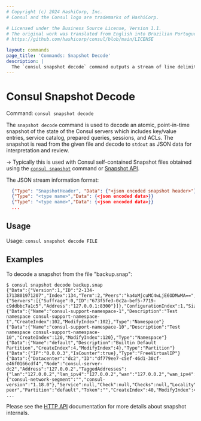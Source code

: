 ```yaml
---
# Copyright (c) 2024 HashiCorp, Inc.
# Consul and the Consul logo are trademarks of HashiCorp.

# Licensed under the Business Source License, Version 1.1.
# The original work was translated from English into Brazilian Portuguese.
# https://github.com/hashicorp/consul/blob/main/LICENSE

layout: commands
page_title: 'Commands: Snapshot Decode'
description: |
  The `consul snapshot decode` command outputs a stream of line delimited JSON objects for an atomic, point-in-time snapshot of the state of the Consul servers. Output includes key/value entries, registered services in the catalog, prepared queries, sessions, and ACLs.
---
```


# Consul Snapshot Decode

Command: `consul snapshot decode`

The `snapshot decode` command is used to decode an atomic, point-in-time
snapshot of the state of the Consul servers which includes key/value entries,
service catalog, prepared queries, sessions, and ACLs. The snapshot is read
from the given file and decode to `stdout` as JSON data for interpretation and
review.

-> Typically this is used with Consul self-contained Snapshot files obtained
using the [`consul snapshot`](/consul/commands/snapshot) command or [Snapshot
API](/consul/api-docs/snapshot#generate-snapshot).

The JSON stream information format:

```json
  {"Type": "SnapshotHeader", "Data": {"<json encoded snapshot header>"}}
  {"Type": "<type name>","Data": {<json encoded data>}}
  {"Type": "<type name>","Data": {<json encoded data>}}
  ...
```

## Usage

Usage: `consul snapshot decode FILE`

## Examples

To decode a snapshot from the file "backup.snap":

```shell-session
$ consul snapshot decode backup.snap
{"Data":{"Version":1,"ID":"2-134-1713801971207","Index":134,"Term":2,"Peers":"ka4xMjcuMC4wLjE6ODMwMA==","Configuration":{"Servers":[{"Suffrage":0,"ID":"673f5fe3-0c2a-bef5-7719-c9ddbbc7a1c5","Address":"127.0.0.1:8300"}]},"ConfigurationIndex":1,"Size":20448157},"Type":"SnapshotHeader"}
{"Data":{"Name":"consul-support-namespace-1","Description":"Test namespace consul-support-namespace-1","CreateIndex":102,"ModifyIndex":102},"Type":"Namespace"}
{"Data":{"Name":"consul-support-namespace-10","Description":"Test namespace consul-support-namespace-10","CreateIndex":120,"ModifyIndex":120},"Type":"Namespace"}
{"Data":{"Name":"default","Description":"Builtin Default Partition","CreateIndex":4,"ModifyIndex":4},"Type":"Partition"}
{"Data":{"IP":"0.0.0.3","IsCounter":true},"Type":"FreeVirtualIP"}
{"Data":{"Datacenter":"dc2","ID":"df779ee7-c5ef-46d1-30cf-e46f0166cdf4","Node":"consul-server-dc2","Address":"127.0.0.2","TaggedAddresses":{"lan":"127.0.0.2","lan_ipv4":"127.0.0.2","wan":"127.0.0.2","wan_ipv4":"127.0.0.2"},"NodeMeta":{"consul-network-segment":"","consul-version":"1.18.0"},"Service":null,"Check":null,"Checks":null,"Locality":null,"SkipNodeUpdate":false,"PeerName":"dc2-peer","Partition":"default","Token":"","CreateIndex":40,"ModifyIndex":40},"Type":"Register"}
...
```


Please see the [HTTP API](/consul/api-docs/snapshot) documentation for
more details about snapshot internals.
